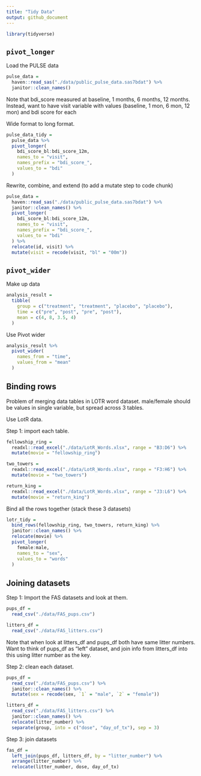 ```yaml
---
title: "Tidy Data"
output: github_document
---
```


```r
library(tidyverse)
```

## `pivot_longer`

Load the PULSE data

```r
pulse_data = 
  haven::read_sas("./data/public_pulse_data.sas7bdat") %>% 
  janitor::clean_names()
```

Note that bdi_score measured at baseline, 1 months, 6 months, 12 months.
Instead, want to have visit variable with values (baseline, 1 mon, 6 mon, 12 mon) and bdi score for each

Wide format to long format.

```r
pulse_data_tidy = 
  pulse_data %>% 
  pivot_longer(
    bdi_score_bl:bdi_score_12m,
    names_to = "visit",
    names_prefix = "bdi_score_",
    values_to = "bdi"
  )
```

Rewrite, combine, and extend (to add a mutate step to code chunk)
```r
pulse_data = 
  haven::read_sas("./data/public_pulse_data.sas7bdat") %>% 
  janitor::clean_names() %>% 
  pivot_longer(
    bdi_score_bl:bdi_score_12m,
    names_to = "visit",
    names_prefix = "bdi_score_",
    values_to = "bdi"
  ) %>% 
  relocate(id, visit) %>% 
  mutate(visit = recode(visit, "bl" = "00m"))
```

## `pivot_wider`

Make up data

```r
analysis_result =
  tibble(
    group = c("treatment", "treatment", "placebo", "placebo"),
    time = c("pre", "post", "pre", "post"),
    mean = c(4, 8, 3.5, 4)
  )
```

Use Pivot wider

```r
analysis_result %>% 
  pivot_wider(
    names_from = "time",
    values_from = "mean"
  )
```

## Binding rows

Problem of merging data tables in LOTR word dataset. male/female should be values in single variable, but spread across 3 tables. 

Use LotR data.

Step 1: import each table.

```r
fellowship_ring = 
  readxl::read_excel("./data/LotR_Words.xlsx", range = "B3:D6") %>% 
  mutate(movie = "fellowship_ring")

two_towers = 
  readxl::read_excel("./data/LotR_Words.xlsx", range = "F3:H6") %>% 
  mutate(movie = "two_towers")

return_king = 
  readxl::read_excel("./data/LotR_Words.xlsx", range = "J3:L6") %>% 
  mutate(movie = "return_king")
```

Bind all the rows together (stack these 3 datasets)

```r
lotr_tidy = 
  bind_rows(fellowship_ring, two_towers, return_king) %>%
  janitor::clean_names() %>% 
  relocate(movie) %>% 
  pivot_longer(
    female:male,
    names_to = "sex",
    values_to = "words"
  )
```

## Joining datasets

Step 1: Import the FAS datasets and look at them.

```r
pups_df = 
  read_csv("./data/FAS_pups.csv")

litters_df = 
  read_csv("./data/FAS_litters.csv")
```

Note that when look at litters_df and pups_df both have same litter numbers. Want to think of pups_df as "left" dataset, and join info from litters_df into this using litter number as the key.

Step 2: clean each dataset.

```r
pups_df = 
  read_csv("./data/FAS_pups.csv") %>% 
  janitor::clean_names() %>% 
  mutate(sex = recode(sex, `1` = "male", `2` = "female"))

litters_df = 
  read_csv("./data/FAS_litters.csv") %>% 
  janitor::clean_names() %>% 
  relocate(litter_number) %>% 
  separate(group, into = c("dose", "day_of_tx"), sep = 3)
```

Step 3: join datasets

```r
fas_df = 
  left_join(pups_df, litters_df, by = "litter_number") %>% 
  arrange(litter_number) %>% 
  relocate(litter_number, dose, day_of_tx)
```

